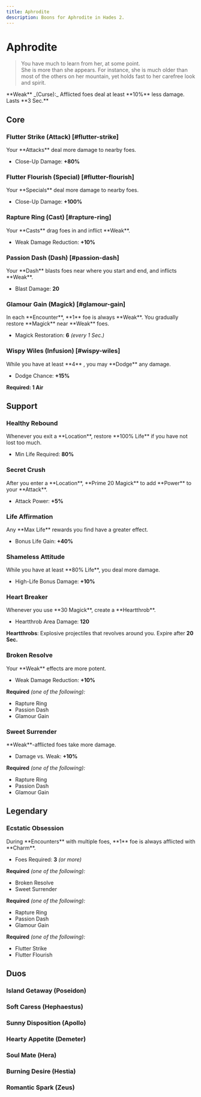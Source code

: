 ```yaml
---
title: Aphrodite
description: Boons for Aphrodite in Hades 2.
---
```




# Aphrodite

> You have much to learn from her, at some point.\
> She is more than she appears. For instance, she is much older than most of the
> others on her mountain, yet holds fast to her carefree look and spirit.

<Boon className="mt-4">
  **Weak** _(Curse):_ Afflicted foes deal at least **10%** less damage. Lasts
  **3 Sec.**
</Boon>

## Core

### Flutter Strike (Attack) [#flutter-strike]

<Boon element="water">
Your **Attacks** deal more damage to nearby foes.

- Close-Up Damage: **+80%**

</Boon>

### Flutter Flourish (Special) [#flutter-flourish]

<Boon element="water">
Your **Specials** deal more damage to nearby foes.

- Close-Up Damage: **+100%**

</Boon>

### Rapture Ring (Cast) [#rapture-ring]

<Boon element="air">
Your **Casts** drag foes in and inflict **Weak**.

- Weak Damage Reduction: **+10%**

</Boon>

### Passion Dash (Dash) [#passion-dash]

<Boon element="air">
Your **Dash** blasts foes near where you start and end, and inflicts **Weak**.

- Blast Damage: **20**

</Boon>

### Glamour Gain (Magick) [#glamour-gain]

<Boon element="air">
In each **Encounter**, **1** foe is always **Weak**. You gradually restore **Magick** near **Weak** foes.

- Magick Restoration: **6** _(every 1 Sec.)_

</Boon>

### Wispy Wiles (Infusion) [#wispy-wiles]

<Boon>
While you have at least **4** <IconAir />, you may **Dodge** any damage.

- Dodge Chance: **+15%**

</Boon>

**Required: 1 Air**

## Support

### Healthy Rebound

<Boon element="water">
Whenever you exit a **Location**, restore **100% Life** if you have not lost too much.

- Min Life Required: **80%**

</Boon>

### Secret Crush

<Boon element="air">
After you enter a **Location**, **Prime 20 Magick** to add **Power** to your **Attack**.

- Attack Power: **+5%**

</Boon>

### Life Affirmation

<Boon element="air">
Any **Max Life** rewards you find have a greater effect.

- Bonus Life Gain: **+40%**

</Boon>

### Shameless Attitude

<Boon element="air">
While you have at least **80% Life**, you deal more damage.

- High-Life Bonus Damage: **+10%**

</Boon>

### Heart Breaker

<Boon element="water">
Whenever you use **30 Magick**, create a **Heartthrob**.

- Heartthrob Area Damage: **120**

**Heartthrobs**: Explosive projectiles that revolves around you. Expire after
**20 Sec.**

</Boon>

### Broken Resolve

<Boon element="water">
Your **Weak** effects are more potent.

- Weak Damage Reduction: **+10%**

</Boon>

**Required** _(one of the following):_

- Rapture Ring
- Passion Dash
- Glamour Gain

### Sweet Surrender

<Boon element="water">
**Weak**-afflicted foes take more damage.

- Damage vs. Weak: **+10%**

</Boon>

**Required** _(one of the following):_

- Rapture Ring
- Passion Dash
- Glamour Gain

## <TextHighlight type="legendary">Legendary</TextHighlight>

### <TextHighlight type="legendary">Ecstatic Obsession</TextHighlight>

<Boon element="air">
During **Encounters** with multiple foes, **1** foe is always afflicted with **Charm**.

- Foes Required: **3** _(or more)_

</Boon>

**Required** _(one of the following):_

- Broken Resolve
- Sweet Surrender

**Required** _(one of the following):_

- Rapture Ring
- Passion Dash
- Glamour Gain

**Required** _(one of the following):_

- Flutter Strike
- Flutter Flourish

## <TextHighlight type="duo">Duos</TextHighlight>

### <TextHighlight type="duo">Island Getaway</TextHighlight> (Poseidon)

<IslandGetaway />

### <TextHighlight type="duo">Soft Caress</TextHighlight> (Hephaestus)

<SoftCaress />

### <TextHighlight type="duo">Sunny Disposition</TextHighlight> (Apollo)

<SunnyDisposition />

### <TextHighlight type="duo">Hearty Appetite</TextHighlight> (Demeter)

<HeartyAppetite />

### <TextHighlight type="duo">Soul Mate</TextHighlight> (Hera)

<SoulMate />

### <TextHighlight type="duo">Burning Desire</TextHighlight> (Hestia)

<BurningDesire />

### <TextHighlight type="duo">Romantic Spark</TextHighlight> (Zeus)

<RomanticSpark />
